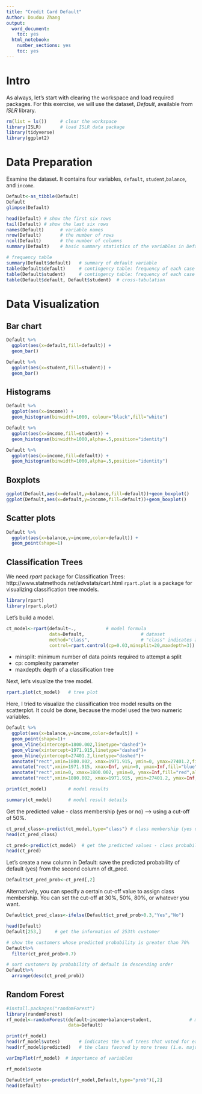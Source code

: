 ```yaml
---
title: "Credit Card Default"
Author: Doudou Zhang
output:
  word_document:
    toc: yes
  html_notebook:
    number_sections: yes
    toc: yes
---
```


# Intro
As always, let's start with clearing the workspace and load required packages. 
For this exercise, we will use the dataset, *Default*, available from *ISLR* library. 
```r
rm(list = ls())     # clear the workspace 
library(ISLR)       # load ISLR data package
library(tidyverse)
library(ggplot2)
```


# Data Preparation
Examine the dataset. It contains four variables, `default`, `student`,`balance`, and `income`.  
```r
Default<-as_tibble(Default)
Default
glimpse(Default)       

head(Default) # show the first six rows
tail(Default) # show the last six rows
names(Default)      # variable names
nrow(Default)       # the number of rows
ncol(Default)       # the number of columns
summary(Default)    # basic summary statistics of the variables in Default dataset (default, student, balance, income)
```

```r
# frequency table 
summary(Default$default)   # summary of default variable
table(Default$default)     # contingency table: frequency of each case (yes/no) in default variable
table(Default$student)     # contingency table: frequency of each case (yes/no) in student variable
table(Default$default, Default$student)  # cross-tabulation
```

# Data Visualization
## Bar chart
```r
Default %>%
  ggplot(aes(x=default,fill=default)) +
  geom_bar()

Default %>%
  ggplot(aes(x=student,fill=student)) +
  geom_bar()
```

## Histograms
```r
Default %>%
  ggplot(aes(x=income)) +
  geom_histogram(binwidth=1000, colour="black",fill="white")

Default %>%
  ggplot(aes(x=income,fill=student)) +
  geom_histogram(binwidth=1000,alpha=.5,position="identity")

Default %>%
  ggplot(aes(x=income,fill=default)) +
  geom_histogram(binwidth=1000,alpha=.5,position="identity")
```

## Boxplots
```r
ggplot(Default,aes(x=default,y=balance,fill=default))+geom_boxplot()
ggplot(Default,aes(x=default,y=income,fill=default))+geom_boxplot()
```

## Scatter plots
```r
Default %>%
  ggplot(aes(x=balance,y=income,color=default)) +
  geom_point(shape=1)
```



## Classification Trees
We need *rpart* package for Classification Trees: http://www.statmethods.net/advstats/cart.html
`rpart.plot` is a package for visualizing classification tree models. 
```r
library(rpart)
library(rpart.plot)
```

Let's build a model. 
```r
ct_model<-rpart(default~.,           # model formula
                data=Default,                     # dataset
                method="class",                   # "class" indicates a classification tree model 
                control=rpart.control(cp=0.03,minsplit=20,maxdepth=3))   # tree control parameters. 
```

* minsplit: minimum number of data points required to attempt a split
* cp: complexity parameter
* maxdepth: depth of a classification tree 

Next, let's visualize the tree model. 
```r
rpart.plot(ct_model)   # tree plot
```

Here, I tried to visualize the classification tree model results on the scatterplot. It could be done, because the model used the two numeric variables. 
```r
Default %>%
  ggplot(aes(x=balance,y=income,color=default)) +
  geom_point(shape=1)+
  geom_vline(xintercept=1800.002,linetype="dashed")+
  geom_vline(xintercept=1971.915,linetype="dashed")+
  geom_hline(yintercept=27401.2,linetype="dashed")+
  annotate("rect",xmin=1800.002, xmax=1971.915, ymin=0, ymax=27401.2,fill="red",alpha=0.2)+
  annotate("rect",xmin=1971.915, xmax=Inf, ymin=0, ymax=Inf,fill="blue",alpha=0.2)+
  annotate("rect",xmin=0, xmax=1800.002, ymin=0, ymax=Inf,fill="red",alpha=0.2)+
  annotate("rect",xmin=1800.002, xmax=1971.915, ymin=27401.2, ymax=Inf,fill="blue",alpha=0.2)
```

```r
print(ct_model)        # model results 
```
```r
summary(ct_model)      # model result details 
```

Get the predicted value - class membership (yes or no) --> using a cut-off of 50%. 
```r
ct_pred_class<-predict(ct_model,type="class") # class membership (yes or no) 
head(ct_pred_class)

ct_pred<-predict(ct_model)  # get the predicted values - class probabilities (default)
head(ct_pred)
```

Let's create a new column in Default: save the predicted probability of default (yes) from the second column of dt_pred.
```r
Default$ct_pred_prob<-ct_pred[,2]   
```

Alternatively, you can specify a certain cut-off value to assign class membership. You can set the cut-off at 30%, 50%, 80%, or whatever you want. 
```r
Default$ct_pred_class<-ifelse(Default$ct_pred_prob>0.3,"Yes","No")   
```

                                                                    
```r
head(Default)
Default[253,]     # get the information of 253th customer 

# show the customers whose predicted probability is greater than 70%
Default%>%
  filter(ct_pred_prob>0.7) 

# sort customers by probability of default in descending order
Default%>%
  arrange(desc(ct_pred_prob))
```

## Random Forest
```r
#install.packages("randomForest")
library(randomForest)
rf_model<-randomForest(default~income+balance+student,              # model formula
                       data=Default)
```

```r
print(rf_model)
head(rf_model$votes)       # indicates the % of trees that voted for each class
head(rf_model$predicted)   # the class favored by more trees (i.e. majority vote wins) 
```

```r
varImpPlot(rf_model)  # importance of variables 
```
```r

rf_model$vote

Default$rf_vote<-predict(rf_model,Default,type="prob")[,2]
head(Default)
```

